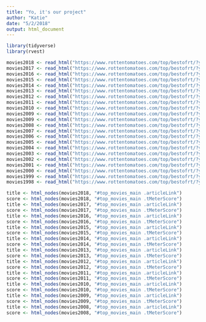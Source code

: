 ```yaml
---
title: "Yo, it's our project"
author: "Katie"
date: "5/2/2018"
output: html_document
---
```


```r
library(tidyverse)
library(rvest)
```

```r
movies2018 <- read_html("https://www.rottentomatoes.com/top/bestofrt/?year=2018")
movies2017 <- read_html("https://www.rottentomatoes.com/top/bestofrt/?year=2017")
movies2016 <- read_html("https://www.rottentomatoes.com/top/bestofrt/?year=2016")
movies2015 <- read_html("https://www.rottentomatoes.com/top/bestofrt/?year=2015")
movies2014 <- read_html("https://www.rottentomatoes.com/top/bestofrt/?year=2014")
movies2013 <- read_html("https://www.rottentomatoes.com/top/bestofrt/?year=2013")
movies2012 <- read_html("https://www.rottentomatoes.com/top/bestofrt/?year=2012")
movies2011 <- read_html("https://www.rottentomatoes.com/top/bestofrt/?year=2011")
movies2010 <- read_html("https://www.rottentomatoes.com/top/bestofrt/?year=2010")
movies2009 <- read_html("https://www.rottentomatoes.com/top/bestofrt/?year=2009")
movies2009 <- read_html("https://www.rottentomatoes.com/top/bestofrt/?year=2009")
movies2008 <- read_html("https://www.rottentomatoes.com/top/bestofrt/?year=2008")
movies2007 <- read_html("https://www.rottentomatoes.com/top/bestofrt/?year=2007")
movies2006 <- read_html("https://www.rottentomatoes.com/top/bestofrt/?year=2006")
movies2005 <- read_html("https://www.rottentomatoes.com/top/bestofrt/?year=2005")
movies2004 <- read_html("https://www.rottentomatoes.com/top/bestofrt/?year=2004")
movies2003 <- read_html("https://www.rottentomatoes.com/top/bestofrt/?year=2003")
movies2002 <- read_html("https://www.rottentomatoes.com/top/bestofrt/?year=2002")
movies2001 <- read_html("https://www.rottentomatoes.com/top/bestofrt/?year=2001")
movies2000 <- read_html("https://www.rottentomatoes.com/top/bestofrt/?year=2000")
movies1999 <- read_html("https://www.rottentomatoes.com/top/bestofrt/?year=1999")
movies1998 <- read_html("https://www.rottentomatoes.com/top/bestofrt/?year=1998")

title <- html_nodes(movies2018, "#top_movies_main .articleLink")
score <- html_nodes(movies2018, "#top_movies_main .tMeterScore")
title <- html_nodes(movies2017, "#top_movies_main .articleLink")
score <- html_nodes(movies2017, "#top_movies_main .tMeterScore")
title <- html_nodes(movies2016, "#top_movies_main .articleLink")
score <- html_nodes(movies2016, "#top_movies_main .tMeterScore")
title <- html_nodes(movies2015, "#top_movies_main .articleLink")
score <- html_nodes(movies2015, "#top_movies_main .tMeterScore")
title <- html_nodes(movies2014, "#top_movies_main .articleLink")
score <- html_nodes(movies2014, "#top_movies_main .tMeterScore")
title <- html_nodes(movies2013, "#top_movies_main .articleLink")
score <- html_nodes(movies2013, "#top_movies_main .tMeterScore")
title <- html_nodes(movies2012, "#top_movies_main .articleLink")
score <- html_nodes(movies2012, "#top_movies_main .tMeterScore")
title <- html_nodes(movies2011, "#top_movies_main .articleLink")
score <- html_nodes(movies2011, "#top_movies_main .tMeterScore")
title <- html_nodes(movies2010, "#top_movies_main .articleLink")
score <- html_nodes(movies2010, "#top_movies_main .tMeterScore")
title <- html_nodes(movies2009, "#top_movies_main .articleLink")
score <- html_nodes(movies2009, "#top_movies_main .tMeterScore")
title <- html_nodes(movies2008, "#top_movies_main .articleLink")
score <- html_nodes(movies2008, "#top_movies_main .tMeterScore")
```